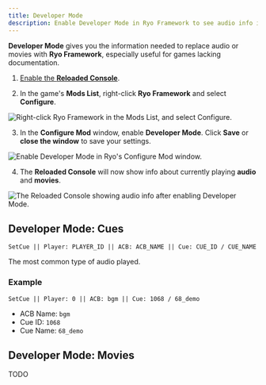 ```yaml
---
title: Developer Mode
description: Enable Developer Mode in Ryo Framework to see audio info in real-time.
---
```




**Developer Mode** gives you the information needed to replace audio or movies with **Ryo Framework**, especially
useful for games lacking documentation.

1. [Enable the **Reloaded Console**](/guides/reloaded/reloaded-console).

2. In the game's **Mods List**, right-click **Ryo Framework** and select **Configure**.

<Image
  src={img_ryo_configure}
  alt="Right-click Ryo Framework in the Mods List, and select Configure."
/>

3. In the **Configure Mod** window, enable **Developer Mode**. Click **Save** or **close the window** to save your settings.

<Image
  src={img_ryo_enable_dev_mode}
  alt="Enable Developer Mode in Ryo's Configure Mod window."
/>

4. The **Reloaded Console** will now show info about currently playing **audio** and **movies**.

<Image
  src={img_ryo_dev_mode}
  alt="The Reloaded Console showing audio info after enabling Developer Mode."
/>

## Developer Mode: Cues

`SetCue || Player: PLAYER_ID || ACB: ACB_NAME || Cue: CUE_ID / CUE_NAME`

The most common type of audio played.

### Example

`SetCue || Player: 0 || ACB: bgm || Cue: 1068 / 68_demo`

- ACB Name: `bgm`
- Cue ID: `1068`
- Cue Name: `68_demo`

## Developer Mode: Movies

TODO
